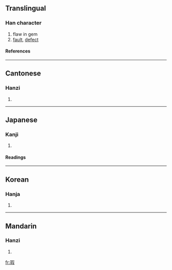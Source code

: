 ==Translingual==
===Han character===
{{Han char|rn=96|rad=玉|as=09|sn=13|four=1714<sub>7</sub>|canj=一土口尸水 (MGRSE)}}
# flaw in gem
# [[fault]], [[defect]]
====References====
{{Han ref|kx=0737.180|dkj=21120|dj=1148.180|hdz=21128.140|uh=7455|ud=29781|bh=B7E5|bd=47077}}

----
==Cantonese==
===Hanzi===
{{yue-hanzi|jyut=|y=ha4}}
# {{defn|Cantonese}}

----
==Japanese==
===Kanji===
{{ja-kanji|grade=|rs=玉09}}
# {{defn|Japanese}} 
====Readings====
{{ja-readings|on=[[か]] (ka)|kun=[[きず]] (kizu), [[なんぞ]] (nanzo)|nanori=}}

----
==Korean==
===Hanja===
{{ko-hanja|hangeul=하|eumhun=|rv=ha|mr=ha|y=ha}}
# {{defn|Korean}}

----
==Mandarin==
===Hanzi===
{{cmn-hanzi|pin=[[xiá]] (xia2)|wg=hsia<sup>2</sup>}}
# {{defn|Mandarin}}

[[fr:瑕]]